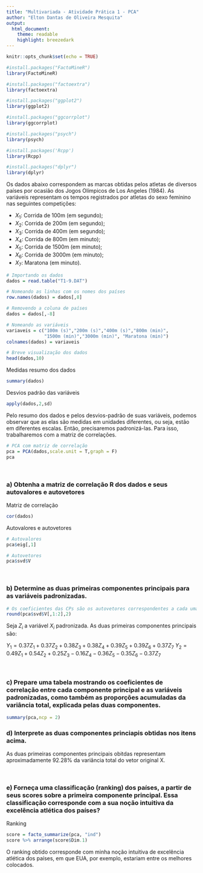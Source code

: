 ```yaml
---
title: "Multivariada - Atividade Prática 1 - PCA"
author: "Elton Dantas de Oliveira Mesquita"
output:
  html_document:
    theme: readable
    highlight: breezedark
---
```


```r
knitr::opts_chunk$set(echo = TRUE)

#install.packages("FactoMineR")
library(FactoMineR)

#install.packages("factoextra")
library(factoextra)

#install.packages("ggplot2")
library(ggplot2)

#install.packages("ggcorrplot")
library(ggcorrplot)

#install.packages("psych")
library(psych)

#install.packages('Rcpp')
library(Rcpp)

#install.packages("dplyr")
library(dplyr)
```



Os dados abaixo correspondem as marcas obtidas pelos atletas de diversos países por ocasião dos Jogos Olímpicos de Los Angeles (1984). As variáveis representam os tempos registrados por atletas do sexo feminino nas seguintes competições:

- $X_1$: Corrida de 100m (em segundo);
- $X_2$: Corrida de 200m (em segundo);
- $X_3$: Corrida de 400m (em segundo);
- $X_4$: Corrida de 800m (em minuto);
- $X_5$: Corrida de 1500m (em minuto);
- $X_6$: Corrida de 3000m (em minuto);
- $X_7$: Maratona (em minuto).

```r
# Importando os dados
dados = read.table("T1-9.DAT")

# Nomeando as linhas com os nomes dos países
row.names(dados) = dados[,8]

# Removendo a coluna de países
dados = dados[,-8]

# Nomeando as variáveis
variaveis = c("100m (s)","200m (s)","400m (s)","800m (min)",
              "1500m (min)","3000m (min)", "Maratona (min)")
colnames(dados) = variaveis

# Breve visualização dos dados
head(dados,10)
```

Medidas resumo dos dados
```r
summary(dados)
```

Desvios padrão das variáveis
```r
apply(dados,2,sd)
```

Pelo resumo dos dados e pelos desvios-padrão de suas variáveis, podemos observar que as elas são medidas em unidades diferentes, ou seja, estão em diferentes escalas. Então, precisaremos padronizá-las. Para isso, trabalharemos com a matriz de correlações.

```r
# PCA com matriz de correlação
pca = PCA(dados,scale.unit = T,graph = F)
pca
```

<br>

### a) Obtenha a matriz de correlação R dos dados e seus autovalores e autovetores

Matriz de correlação

```r
cor(dados)
```

Autovalores e autovetores

```r
# Autovalores
pca$eig[,1]

# Autovetores
pca$svd$V
```
<br>

### b) Determine as duas primeiras componentes principais para as variáveis padronizadas.

```r
# Os coeficientes das CPs são os autovetores correspondentes a cada uma
round(pca$svd$V[,1:2],2)
```
Seja $Z_i$ a variável $X_i$ padronizada. As duas primeiras componentes principais são:

$Y_1 = 0.37Z_1 + 0.37Z_2 + 0.38Z_3 + 0.38Z_4 + 0.39Z_5 + 0.39Z_6 + 0.37Z_7$
$Y_2 = 0.49Z_1 + 0.54Z_2 + 0.25Z_3 - 0.16Z_4 - 0.36Z_5 - 0.35Z_6 - 0.37Z_7$

<br>

### c) Prepare uma tabela mostrando os coeficientes de correlação entre cada componente principal e as variáveis padronizadas, como também as proporções acumuladas da variância total, explicada pelas duas componentes.

```r
summary(pca,ncp = 2)
```

### d) Interprete as duas componentes princiapis obtidas nos itens acima.

As duas primeiras componentes principais obitdas representam aproximadamente $92.28\%$ da variância total do vetor original X.

<br>

### e) Forneça uma classificação (ranking) dos países, a partir de seus scores sobre a primeira componente principal. Essa classificação corresponde com a sua noção intuitiva da excelência atlética dos países?

Ranking
```r
score = facto_summarize(pca, "ind")
score %>% arrange(score$Dim.1)
```
O ranking obtido corresponde com minha noção intuitiva de excelência atlética dos países, em que EUA, por exemplo, estariam entre os melhores colocados.